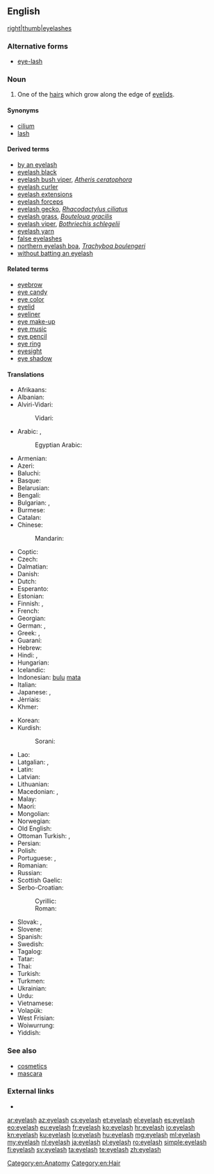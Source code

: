 ==English==
{{wikipedia}}
[[file:Cils.jpg|right|thumb|eyelashes]]

===Alternative forms===
* [[eye-lash]]

===Noun===
{{en-noun|es}}

# One of the [[hair]]s which grow along the edge of [[eyelid]]s.

====Synonyms====
* [[cilium]]
* [[lash]]

====Derived terms====
* [[by an eyelash]]
* [[eyelash black]]
* [[eyelash bush viper]], ''[[Atheris ceratophora]]''
* [[eyelash curler]]
* [[eyelash extensions]]
* [[eyelash forceps]]
* [[eyelash gecko]], ''[[Rhacodactylus ciliatus]]''
* [[eyelash grass]], ''[[Bouteloua gracilis]]''
* [[eyelash viper]], ''[[Bothriechis schlegelii]]''
* [[eyelash yarn]]
* [[false eyelashes]]
* [[northern eyelash boa]], ''[[Trachyboa boulengeri]]''
* [[without batting an eyelash]]

====Related terms====
* [[eyebrow]]
* [[eye candy]]
* [[eye color]]
* [[eyelid]]
* [[eyeliner]]
* [[eye make-up]]
* [[eye music]]
* [[eye pencil]]
* [[eye ring]]
* [[eyesight]]
* [[eye shadow]]

====Translations====
{{trans-top|hair growing on the edge of an eyelid}}
* Afrikaans: {{t|af|wimper}}
* Albanian: {{t|sq|qerpik|m}}
* Alviri-Vidari:
*: Vidari: {{t|avd|مجه|tr=mojje}}
* Arabic: {{t|ar|رمش|tr=rimš|sc=Arab}}, {{qualifier|collective}} {{t|ar|هدب|m|tr=hudb|sc=Arab}}
*: Egyptian Arabic: {{t|arz|رمش|m|tr=remš|sc=Arab}}
* Armenian: {{t|hy|թարթիչ|tr=t'art'ič}}
* Azeri: {{t+|az|kirpik}}
* Baluchi: {{t|bal|مچاچ}}
* Basque: {{t+|eu|betile}}
* Belarusian: {{t|be|вейка|f|tr=véjka|sc=Cyrl}}
* Bengali: {{t|bn|রশ্মি|tr=rôshmi|sc=Beng}}
* Bulgarian: {{t+|bg|мигла|f|tr=mígla|sc=Cyrl}}, {{t|bg|ресница|f|tr=resníca|sc=Cyrl}}
* Burmese: {{t+|my|မျက်တောင်|tr=mje' taun.|sc=Mymr}}
* Catalan: {{t|ca|pestanya}}
* Chinese:
*: Mandarin: {{t+|cmn|睫毛|tr=jiémáo|sc=Hani}}
* Coptic: {{t|cop|ⲛⲟϩ|m-p|tr=noh}}
* Czech: {{t+|cs|řasa|f}}
* Dalmatian: {{t|dlm|čeja|f}}
* Danish: {{t+|da|øjenvippe|c}}
* Dutch: {{t+|nl|wimper|m}}
* Esperanto: {{t|eo|okulharo}}
* Estonian: {{t|et|ripsmed}}
* Finnish: {{t+|fi|silmäripsi}}, {{t+|fi|ripsi}}
* French: {{t+|fr|cil|m}}
* Georgian: {{t|ka|წამწამი|tr=camcami|sc=Geor}}
* German: {{t+|de|Wimper|f}}, {{t|de|Augenwimper|f}}
* Greek: {{t+|el|βλεφαρίδα|f|tr=vlefarída}}, {{qualifier|informal}} {{t+|el|ματόκλαδο|n|tr=matóklado}}
* Guaraní: {{t|gn|topea}}
* Hebrew: {{t|he|ריס|m|tr=ris}}
* Hindi: {{t|hi|पपनी|f|tr=papnī}}, {{t|hi|पलक|m|tr=palak}}
* Hungarian: {{t+|hu|szempilla}}
* Icelandic: {{t|is|augnhár|n}}
* Indonesian: [[bulu]] [[mata]]
* Italian: {{t|it|ciglio|m}}
* Japanese: {{t+|ja|まつげ|tr=matsuge|sc=Jpan}}, {{t+|ja|睫毛|tr=まつげ, matsuge|sc=Jpan}}
* Jèrriais: {{t|roa-jer|paûpil'ye|f}}
* Khmer: {{t|km|រោមភ្នែក|tr=room pnɛɛk|sc=Khmr}}
{{trans-mid}}
* Korean: {{t|ko|속눈썹|tr=songnunsseop|sc=Kore}}
* Kurdish:
*: Sorani: {{t+|ku|برژانگ|tr=birjang|sc=ku-Arab}}
* Lao: {{t+|lo|ຂົນຕາ|tr=khon tā|sc=Laoo}}
* Latgalian: {{t|ltg|raudzeņš}}, {{t|ltg|brovs}}
* Latin: {{t|la|cilia|n-p}}
* Latvian: {{t|lv|skropsta}}
* Lithuanian: {{t|lt|blakstiena|f}}
* Macedonian: {{t|mk|ресница|f|tr=résnica|sc=Cyrl}}, {{t|mk|трепка|f|tr=trépka|sc=Cyrl}}
* Malay: {{t|ms|bulu mata}}
* Maori: {{t|mi|kamo}}
* Mongolian: {{t|mn|сормуус|tr=sormuus|sc=Cyrl}}
* Norwegian: {{t|no|øyenvipper|p}}
* Old English: {{t|ang|brū}}
* Ottoman Turkish: {{t|ota|كرپك|tr=kirpik|sc=ota-Arab}}, {{t|ota|مژه|tr=müje|sc=ota-Arab}}
* Persian: {{t+|fa|مژه|tr=može|sc=fa-Arab}}
* Polish: {{t+|pl|rzęsa|f}}
* Portuguese: {{t+|pt|cílio|m}}, {{t+|pt|pestana|f}}
* Romanian: {{t|ro|geană|f}}
* Russian: {{t+|ru|ресница|f|tr=resníca}}
* Scottish Gaelic: {{t|gd|rosg|m}}
* Serbo-Croatian:
*: Cyrillic: {{t|sh|трепавица|f}}
*: Roman: {{t|sh|trepavica|f}}
* Slovak: {{t|sk|riasa|f}}, {{t|sk|mihalnica}}
* Slovene: {{t+|sl|trepalnica|f}}
* Spanish: {{t+|es|pestaña|f}}
* Swedish: {{t+|sv|ögonfrans|c}}
* Tagalog: {{t|tl|pilikmatá}}
* Tatar: {{t+|tt|керфек|tr=kerfek|sc=Cyrl}}
* Thai: {{t|th|ขนตา|tr=kŏn dtaa|sc=Thai}}
* Turkish: {{t+|tr|kirpik}}
* Turkmen: {{t|tk|kirpik}}
* Ukrainian: {{t|uk|вія|f|tr=víja|sc=Cyrl}}
* Urdu: {{t|ur|پپنی|f|tr=papnī}}
* Vietnamese: {{t+|vi|lông mi}}
* Volapük: {{t|vo|logalipaher}} {{qualifier|[[logalip]] + {{l|vo|-a}} + {{l|vo|her}}}}
* West Frisian: {{t|fy|teister}}
* Woiwurrung: {{t|wyi|yit-yita-mirring}}
* Yiddish: {{t|yi|וויִע|f|tr=viye|sc=Hebr}}
{{trans-bottom}}

===See also===
* [[cosmetics]]
* [[mascara]]

===External links===
* {{pedialite}}

[[Category:en:Anatomy]]
[[Category:en:Hair]]

[[ar:eyelash]]
[[az:eyelash]]
[[cs:eyelash]]
[[et:eyelash]]
[[el:eyelash]]
[[es:eyelash]]
[[eo:eyelash]]
[[eu:eyelash]]
[[fr:eyelash]]
[[ko:eyelash]]
[[hr:eyelash]]
[[io:eyelash]]
[[kn:eyelash]]
[[ku:eyelash]]
[[lo:eyelash]]
[[hu:eyelash]]
[[mg:eyelash]]
[[ml:eyelash]]
[[my:eyelash]]
[[nl:eyelash]]
[[ja:eyelash]]
[[pl:eyelash]]
[[ro:eyelash]]
[[simple:eyelash]]
[[fi:eyelash]]
[[sv:eyelash]]
[[ta:eyelash]]
[[te:eyelash]]
[[zh:eyelash]]